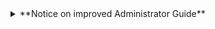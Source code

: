 <details>
<summary>**Notice on improved Administrator Guide**</summary>

Starting with BioStar v2.9.5, **Feature Guide** is provided separately by topic on how to use new or improved features.

</details>